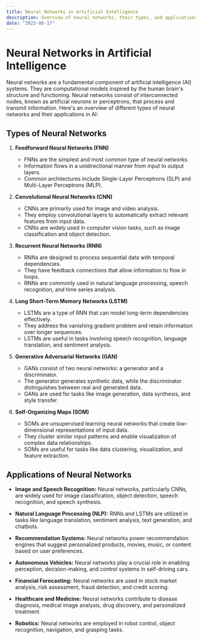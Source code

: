 ```yaml
---
title: Neural Networks in Artificial Intelligence
description: Overview of neural networks, their types, and applications in artificial intelligence.
date: "2023-06-17"
---
```


# Neural Networks in Artificial Intelligence

Neural networks are a fundamental component of artificial intelligence (AI) systems. They are computational models inspired by the human brain's structure and functioning. Neural networks consist of interconnected nodes, known as artificial neurons or perceptrons, that process and transmit information. Here's an overview of different types of neural networks and their applications in AI:

## Types of Neural Networks

1. **Feedforward Neural Networks (FNN)**

   - FNNs are the simplest and most common type of neural networks.
   - Information flows in a unidirectional manner from input to output layers.
   - Common architectures include Single-Layer Perceptrons (SLP) and Multi-Layer Perceptrons (MLP).

2. **Convolutional Neural Networks (CNN)**

   - CNNs are primarily used for image and video analysis.
   - They employ convolutional layers to automatically extract relevant features from input data.
   - CNNs are widely used in computer vision tasks, such as image classification and object detection.

3. **Recurrent Neural Networks (RNN)**

   - RNNs are designed to process sequential data with temporal dependencies.
   - They have feedback connections that allow information to flow in loops.
   - RNNs are commonly used in natural language processing, speech recognition, and time series analysis.

4. **Long Short-Term Memory Networks (LSTM)**

   - LSTMs are a type of RNN that can model long-term dependencies effectively.
   - They address the vanishing gradient problem and retain information over longer sequences.
   - LSTMs are useful in tasks involving speech recognition, language translation, and sentiment analysis.

5. **Generative Adversarial Networks (GAN)**

   - GANs consist of two neural networks: a generator and a discriminator.
   - The generator generates synthetic data, while the discriminator distinguishes between real and generated data.
   - GANs are used for tasks like image generation, data synthesis, and style transfer.

6. **Self-Organizing Maps (SOM)**
   - SOMs are unsupervised learning neural networks that create low-dimensional representations of input data.
   - They cluster similar input patterns and enable visualization of complex data relationships.
   - SOMs are useful for tasks like data clustering, visualization, and feature extraction.

## Applications of Neural Networks

- **Image and Speech Recognition:** Neural networks, particularly CNNs, are widely used for image classification, object detection, speech recognition, and speech synthesis.

- **Natural Language Processing (NLP):** RNNs and LSTMs are utilized in tasks like language translation, sentiment analysis, text generation, and chatbots.

- **Recommendation Systems:** Neural networks power recommendation engines that suggest personalized products, movies, music, or content based on user preferences.

- **Autonomous Vehicles:** Neural networks play a crucial role in enabling perception, decision-making, and control systems in self-driving cars.

- **Financial Forecasting:** Neural networks are used in stock market analysis, risk assessment, fraud detection, and credit scoring.

- **Healthcare and Medicine:** Neural networks contribute to disease diagnosis, medical image analysis, drug discovery, and personalized treatment.

- **Robotics:** Neural networks are employed in robot control, object recognition, navigation, and grasping tasks.
